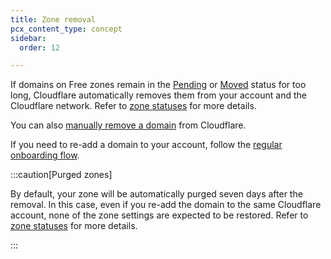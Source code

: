 ```yaml
---
title: Zone removal
pcx_content_type: concept
sidebar:
  order: 12

---
```


If domains on Free zones remain in the [Pending](/dns/zone-setups/reference/domain-status/#pending) or [Moved](/dns/zone-setups/reference/domain-status/#moved) status for too long, Cloudflare automatically removes them from your account and the Cloudflare network. Refer to [zone statuses](/dns/zone-setups/reference/domain-status/) for more details.

You can also [manually remove a domain](/fundamentals/manage-domains/remove-domain/) from Cloudflare.

If you need to re-add a domain to your account, follow the [regular onboarding flow](/fundamentals/manage-domains/add-site/).

:::caution[Purged zones]


By default, your zone will be automatically purged seven days after the removal. In this case, even if you re-add the domain to the same Cloudflare account, none of the zone settings are expected to be restored. Refer to [zone statuses](/dns/zone-setups/reference/domain-status/) for more details.


:::
